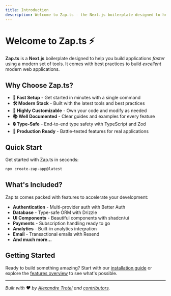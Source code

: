 ```yaml
---
title: Introduction
description: Welcome to Zap.ts - the Next.js boilerplate designed to help you build applications faster using a modern set of tools.
---
```


# Welcome to Zap.ts ⚡️

**Zap.ts** is a **Next.js** boilerplate designed to help you build applications _faster_ using a modern set of tools. It comes with best practices to build _excellent_ modern web applications.

## Why Choose Zap.ts?

- **🚀 Fast Setup** - Get started in minutes with a single command
- **🛠 Modern Stack** - Built with the latest tools and best practices
- **🔧 Highly Customizable** - Own your code and modify as needed
- **📚 Well Documented** - Clear guides and examples for every feature
- **🔒 Type-Safe** - End-to-end type safety with TypeScript and Zod
- **🎯 Production Ready** - Battle-tested features for real applications

## Quick Start

Get started with Zap.ts in seconds:

```bash
npx create-zap-app@latest
```

## What's Included?

Zap.ts comes packed with features to accelerate your development:

- **Authentication** - Multi-provider auth with Better Auth
- **Database** - Type-safe ORM with Drizzle
- **UI Components** - Beautiful components with shadcn/ui
- **Payments** - Subscription handling ready to go
- **Analytics** - Built-in analytics integration
- **Email** - Transactional emails with Resend
- **And much more...**

## Getting Started

Ready to build something amazing? Start with our [installation guide](/docs/introduction/installation) or explore the [features overview](/docs/features/overview) to see what's possible.

<Cards>
  <Card title="Installation Guide" href="/docs/introduction/installation" />
  <Card title="Features Overview" href="/docs/features/overview" />
  <Card title="Best Practices" href="/docs/misc/best-practices" />
  <Card title="GitHub Repository" href="https://github.com/alexandretrotel/zap.ts" />
</Cards>

---

_Built with ❤️ by [Alexandre Trotel](https://github.com/alexandretrotel) and [contributors](/docs/contributors)._
